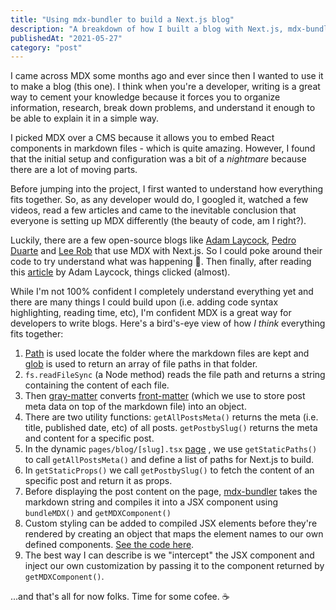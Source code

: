 ```yaml
---
title: "Using mdx-bundler to build a Next.js blog"
description: "A breakdown of how I built a blog with Next.js, mdx-bundler and a few other packages."
publishedAt: "2021-05-27"
category: "post"
---
```


I came across MDX some months ago and ever since then I wanted to use it to make a blog (this one). I think when you're a developer, writing is a great way to cement your knowledge because it forces you to organize information, research, break down problems, and understand it enough to be able to explain it in a simple way.

I picked MDX over a CMS because it allows you to embed React components in markdown files - which is quite amazing. However, I found that the initial setup and configuration was a bit of a _nightmare_ because there are a lot of moving parts.

Before jumping into the project, I first wanted to understand how everything fits together. So, as any developer would do, I googled it, watched a few videos, read a few articles and came to the inevitable conclusion that everyone is setting up MDX differently (the beauty of code, am I right?).

Luckily, there are a few open-source blogs like [Adam Laycock](https://github.com/Arcath/arcath.net-next), [Pedro Duarte](https://github.com/peduarte/ped.ro) and [Lee Rob](https://github.com/leerob/leerob.io) that use MDX with Next.js. So I could poke around their code to try understand what was happening 🙏. Then finally, after reading this [article](https://www.arcath.net/2021/03/mdx-bundler) by Adam Laycock, things clicked (almost).

While I'm not 100% confident I completely understand everything yet and there are many things I could build upon (i.e. adding code syntax highlighting, reading time, etc), I'm confident MDX is a great way for developers to write blogs. Here's a bird's-eye view of how _I think_ everything fits together:

1. [Path](https://www.npmjs.com/package/path) is used locate the folder where the markdown files are kept and [glob](https://www.npmjs.com/package/glob) is used to return an array of file paths in that folder.
2. `fs.readFileSync` (a Node method) reads the file path and returns a string containing the content of each file.
3. Then [gray-matter](https://www.npmjs.com/package/gray-matter) converts [front-matter](https://jekyllrb.com/docs/front-matter/) (which we use to store post meta data on top of the markdown file) into an object.
4. There are two utility functions: `getAllPostsMeta()` returns the meta (i.e. title, published date, etc) of all posts. `getPostbySlug()` returns the meta and content for a specific post.
5. In the dynamic `pages/blog/[slug].tsx` [page](https://github.com/delbaoliveira/website/blob/main/pages/blog/%5Bslug%5D.tsx) , we use `getStaticPaths()` to call `getAllPostsMeta()` and define a list of paths for Next.js to build.
6. In `getStaticProps()` we call `getPostbySlug()` to fetch the content of an specific post and return it as props.
7. Before displaying the post content on the page, [mdx-bundler](https://github.com/kentcdodds/mdx-bundler) takes the markdown string and compiles it into a JSX component using `bundleMDX()` and `getMDXComponent()`
8. Custom styling can be added to compiled JSX elements before they're rendered by creating an object that maps the element names to our own defined components. [See the code here](https://github.com/delbaoliveira/website/blob/main/ui/MdxComponents.tsx).
9. The best way I can describe is we "intercept" the JSX component and inject our own customization by passing it to the component returned by `getMDXComponent()`.

...and that's all for now folks. Time for some cofee. ☕
